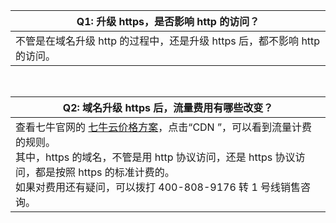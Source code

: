 | Q1: 升级 https，是否影响 http 的访问？| 
| ---- |
| 不管是在域名升级 http 的过程中，还是升级 https 后，都不影响 http 的访问。|

<br>

| Q2: 域名升级 https 后，流量费用有哪些改变？| 
| ---- |
|查看七牛官网的 [七牛云价格方案](https://www.qiniu.com/pricing)，点击“CDN ”，可以看到流量计费的规则。<br>其中，https 的域名，不管是用 http 协议访问，还是 https 协议访问，都是按照 https 的标准计费的。<br>如果对费用还有疑问，可以拨打 400-808-9176 转 1 号线销售咨询。|